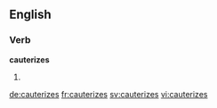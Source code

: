 
==English==

===Verb===
'''cauterizes'''

# {{third-person singular of|cauterize}}

[[de:cauterizes]]
[[fr:cauterizes]]
[[sv:cauterizes]]
[[vi:cauterizes]]